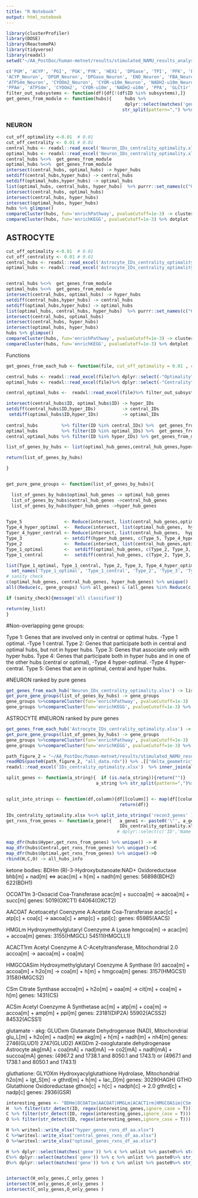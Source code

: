 ```yaml
---
title: "R Notebook"
output: html_notebook
---
```



```r
library(clusterProfiler)
library(DOSE)
library(ReactomePA)
library(tidyverse)
library(readxl)
setwd("~/AA_PostDoc/human-metnet/results/stimulated_NAMU_results_analysis/functional_analysis_of_hubs")

c('PGM', 'ACYP', 'PGI', 'PGK','PYK', 'HEX1', 'DPGase', 'TPI', 'PFK', 'ENO', 'GAPD', 'DPGM', 'FBA', 'G3PD2m' ,
'ACYP_Neuron', 'DPGM_Neuron', 'DPGase_Neuron', 'ENO_Neuron', 'FBA_Neuron', 'G3PD2m_Neuron', 'GAPD_Neuron', 'HEX1_Neuron', 'PFK_Neuron', 'PGI_Neuron', 'PGK_Neuron', 'PGM_Neuron', 'PYK_Neuron', 'TPI_Neuron' ,
'ATPS4m_Neuron', 'CYOOm2_Neuron', 'CYOR-u10m_Neuron', 'NADH2-u10m_Neuron', 'PPA_Neuron', 'PPAm_Neuron' ,
'PPAm', 'ATPS4m', 'CYOOm2', 'CYOR-u10m', 'NADH2-u10m', 'PPA', 'GLCt1r', 'GLCt1r_Neuron', 'GLCt2r') -> subsystems
filter_out_subsystems <- function(df){df[!(df$ID %in% subsystems),]}
get_genes_from_module <- function(hubs){     hubs %>% 
                                             dplyr::select(matches('gene')) %>% purrr::reduce(c) %>% na.exclude() %>% str_c(collapse = ", ") %>% 
                                            str_split(pattern=",") %>%str_extract_all('\\d+') %>% unlist() %>% str_trim %>% unique()}
```

### NEURON
```r
cut_off_optimality <-0.01  # 0.01
cut_off_centrality <- 0.01 # 0.01
central_hubs <- readxl::read_excel('Neuron_IDs_centrality_optimality.xlsx')%>% dplyr::select(-"Optimality")%>%filter(Centrality > cut_off_centrality)%>% filter_out_subsystems
optimal_hubs <- readxl::read_excel('Neuron_IDs_centrality_optimality.xlsx')%>% dplyr::select(-"Centrality")%>%filter(Optimality > cut_off_optimality)%>% filter_out_subsystems
central_hubs %<>%  get_genes_from_module 
optimal_hubs %<>%  get_genes_from_module 
intersect(central_hubs, optimal_hubs) -> hyper_hubs
setdiff(central_hubs,hyper_hubs) -> central_hubs
setdiff(optimal_hubs,hyper_hubs) -> optimal_hubs
list(optimal_hubs, central_hubs, hyper_hubs)  %>% purrr::set_names(c("Optimal", "Central", "Hyper"))  -> hubs
intersect(central_hubs, optimal_hubs)
intersect(central_hubs, hyper_hubs)
intersect(optimal_hubs, hyper_hubs)   
hubs %>% glimpse()
compareCluster(hubs, fun='enrichPathway', pvalueCutoff=1e-3) -> clusters_plot; clusters_plot %>% dotplot
compareCluster(hubs, fun='enrichKEGG', pvalueCutoff=1e-3) %>% dotplot

```
## ASTROCYTE
```r
cut_off_optimality <-0.01  # 0.01
cut_off_centrality <- 0.01 # 0.01
central_hubs <- readxl::read_excel('Astrocyte_IDs_centrality_optimality.xlsx')%>% dplyr::select(-"Optimality")%>%filter(Centrality > cut_off_centrality)%>% filter_out_subsystems
optimal_hubs <- readxl::read_excel('Astrocyte_IDs_centrality_optimality.xlsx')%>% dplyr::select(-"Centrality")%>%filter(Optimality > cut_off_optimality)%>% filter_out_subsystems


central_hubs %<>%  get_genes_from_module 
optimal_hubs %<>%  get_genes_from_module 
intersect(central_hubs, optimal_hubs) -> hyper_hubs
setdiff(central_hubs,hyper_hubs) -> central_hubs
setdiff(optimal_hubs,hyper_hubs) -> optimal_hubs
list(optimal_hubs, central_hubs, hyper_hubs)  %>% purrr::set_names(c("Optimal", "Central", "Hyper"))  -> hubs
intersect(central_hubs, optimal_hubs)
intersect(central_hubs, hyper_hubs)
intersect(optimal_hubs, hyper_hubs)   
hubs %>% glimpse()
compareCluster(hubs, fun='enrichPathway', pvalueCutoff=1e-3) -> clusters_plot; clusters_plot %>% dotplot
compareCluster(hubs, fun='enrichKEGG', pvalueCutoff=1e-3) %>% dotplot

```
Functions
```r
get_genes_from_each_hub <- function(file, cut_off_optimality = 0.01 , cut_off_centrality =  0.01){

central_hubs <- readxl::read_excel(file)%>% dplyr::select(-"Optimality")%>%filter(Centrality > cut_off_centrality)%>% filter_out_subsystems
optimal_hubs <- readxl::read_excel(file)%>% dplyr::select(-"Centrality")%>%filter(Optimality > cut_off_optimality)%>% filter_out_subsystems

central_optimal_hubs <-  readxl::read_excel(file)%>% filter_out_subsystems

intersect(central_hubs$ID, optimal_hubs$ID) -> hyper_IDs
setdiff(central_hubs$ID,hyper_IDs)          -> central_IDs
 setdiff(optimal_hubs$ID,hyper_IDs)         -> optimal_IDs
 
central_hubs         %>% filter(ID %in% central_IDs) %>%  get_genes_from_module -> central_hub_genes
optimal_hubs         %>% filter(ID %in% optimal_IDs) %>%  get_genes_from_module -> optimal_hub_genes
central_optimal_hubs %>% filter(ID %in% hyper_IDs) %>% get_genes_from_module -> hyper_hub_genes

list_of_genes_by_hubs <- list(optimal_hub_genes,central_hub_genes,hyper_hub_genes) %>% set_names(c('optimal_hub_genes','central_hub_genes','hyper_hub_genes'))

return(list_of_genes_by_hubs)

}


get_pure_gene_groups <- function(list_of_genes_by_hubs){

  list_of_genes_by_hubs$optimal_hub_genes -> optimal_hub_genes
  list_of_genes_by_hubs$central_hub_genes ->central_hub_genes
  list_of_genes_by_hubs$hyper_hub_genes ->hyper_hub_genes

    
Type_5                <- Reduce(intersect, list(central_hub_genes,optimal_hub_genes,  hyper_hub_genes))
Type_4_hyper_optimal  <-  Reduce(intersect, list(optimal_hub_genes,  hyper_hub_genes))
Typer_4_hyper_central <- Reduce(intersect, list(central_hub_genes,  hyper_hub_genes))
Type_3                <- setdiff(hyper_hub_genes, c(Type_5, Type_4_hyper_optimal, Typer_4_hyper_central) )
Type_2                <-  Reduce(intersect, list(central_hub_genes,optimal_hub_genes))
Type_1_optimal        <-  setdiff(optimal_hub_genes, c(Type_2, Type_3, Typer_4_hyper_central, Type_4_hyper_optimal, Type_5) )
Type_1_central        <-  setdiff(central_hub_genes, c(Type_2, Type_3, Typer_4_hyper_central, Type_4_hyper_optimal, Type_5) )

list(Type_1_optimal, Type_1_central, Type_2, Type_3, Type_4_hyper_optimal, Typer_4_hyper_central, Type_5) %>% 
  set_names('Type_1_optimal', 'Type_1_central', 'Type_2', 'Type_3', 'Type_4_hyper_optimal', 'Typer_4_hyper_central', 'Type_5') -> my_list
# sanity check
c(optimal_hub_genes, central_hub_genes, hyper_hub_genes) %>% unique() -> all_genes
all((Reduce(c, gene_groups) %in% all_genes) & (all_genes %in% Reduce(c, gene_groups)) ) -> sanity_check

if (sanity_check){message('all classified')}

return(my_list)
}
```

#Non-overlapping gene groups:

Type 1: Genes that are involved only in central or optimal hubs.
           -Type 1 optimal.
           -Type 1 central.
Type 2: Genes that participate  both in central and optimal hubs, but not in hyper hubs.
Type 3: Genes that associate only with hyper hubs.
Type 4: Genes that participate both in hyper hubs and in one of the other hubs (central or optimal),
           -Type 4 hyper-optimal.
           -Type 4 hyper-central.
Type 5: Genes that are in optimal, central and hyper hubs. 


#NEURON ranked by pure genes
```r
get_genes_from_each_hub('Neuron_IDs_centrality_optimality.xlsx') -> list_of_genes_by_hubs
get_pure_gene_groups(list_of_genes_by_hubs) -> gene_groups
gene_groups %>%compareCluster(fun='enrichPathway', pvalueCutoff=1e-3)  %>% dotplot
gene_groups %>%compareCluster(fun='enrichKEGG', pvalueCutoff=1e-3) %>% dotplot
```
ASTROCYTE #NEURON ranked by pure genes
```r
get_genes_from_each_hub('Astrocyte_IDs_centrality_optimality.xlsx') -> list_of_genes_by_hubs
get_pure_gene_groups(list_of_genes_by_hubs) -> gene_groups
gene_groups %>%compareCluster(fun='enrichPathway', pvalueCutoff=1e-3)  %>% dotplot
gene_groups %>%compareCluster(fun='enrichKEGG', pvalueCutoff=1e-3) %>% dotplot
```



```r
path_figure_2 = "~/AA_PostDoc/human-metnet/results/stimulated_NAMU_results_analysis/Figure_2/"
readRDS(paste0(path_figure_2, "all_data.rds")) %>% .[["delta_geometric"]] %>% dplyr::select(c(ID,Name, Reaction,`Node type`)) -> all_data
readxl::read_excel('IDs_centrality_optimality.xlsx')  %>% inner_join(all_data) -> IDs_centrality_optimality.xlsx

split_genes <- function(a_string){  if (is.na(a_string)){return("")}
                                  a_string %>% str_split(pattern=",")%>%unlist() %>% str_trim}


split_into_strings <- function(df,column){df[[column]] <- map(df[[column]] , split_genes) %>% paste0 
                                           return(df)}

IDs_centrality_optimality.xlsx %<>% split_into_strings('recon3_genes' ) %>% split_into_strings('Lewis2010_genes' ) %>% split_into_strings('VMH_gene_IDs' )  %>% split_into_strings('KEGG_genes' ) 
get_rxns_from_genes <- function(a_gene){   a_gene1 <- paste0('\"', a_gene ,'\"',collapse = '')
                                           IDs_centrality_optimality.xlsx %>% filter(str_detect(recon3_genes,a_gene1) | str_detect(Lewis2010_genes,a_gene1)| str_detect(VMH_gene_IDs,a_gene1)| str_detect(KEGG_genes,a_gene1)) }#%>%
                                          # dplyr::select(c('ID','Name','Reaction',"Node type"))  %>% mutate(Gene = a_gene)}

map_dfr(hubs$Hyper,get_rxns_from_genes) %>% unique() -> H
map_dfr(hubs$Central,get_rxns_from_genes) %>% unique()->C
map_dfr(hubs$Optimal,get_rxns_from_genes) %>% unique()->O
rbind(H,C,O) -> all_hubs_info
```

ketone bodies:
BDHm    (R)-3-Hydroxybutanoate:NAD+ Oxidoreductase bhb[m] + nad[m] <=> acac[m] + h[m] + nadh[m]
  genes: 56898(BDH2) 622(BDH1)

OCOAT1m 3-Oxoacid Coa-Transferase acac[m] + succoa[m] -> aacoa[m] + succ[m]
 genes: 5019(OXCT1) 64064(OXCT2)


AACOAT  Acetoacetyl Coenzyme A:Acetate Coa-Transferase acac[c] + atp[c] + coa[c] -> aacoa[c] + amp[c] + ppi[c]:
 genes: 65985(AACS)


HMGLm   Hydroxymethylglutaryl Coenzyme A Lyase hmgcoa[m] -> acac[m] + accoa[m]
  genes: 	3155(HMGCL) 54511(HMGCLL1)

ACACT1rm Acetyl Coenzyme A C-Acetyltransferase, Mitochondrial 2.0 accoa[m] -> aacoa[m] + coa[m]

HMGCOASim Hydroxymethylglutaryl Coenzyme A Synthase (Ir) aacoa[m] + accoa[m] + h2o[m] -> coa[m] + h[m] + hmgcoa[m]
  genes: 3157(HMGCS1) 3158(HMGCS2)

CSm Citrate Synthase accoa[m] + h2o[m] + oaa[m] -> cit[m] + coa[m] + h[m]
 genes: 	1431(CS)

ACSm Acetyl Coenzyme A Synthetase ac[m] + atp[m] + coa[m] -> accoa[m] + amp[m] + ppi[m]
	genes: 23181(DIP2A) 55902(ACSS2) 84532(ACSS1)

glutamate - akg:
GLUDxm Glutamate Dehydrogenase (NAD), Mitochondrial glu_L[m] + h2o[m] + nad[m] <=> akg[m] + h[m] + nadh[m] + nh4[m]
  genes: 	2746(GLUD1) 2747(GLUD2)
AKGDm	2-oxoglutarate dehydrogenase Astrocyte  akg[mA] + coa[mA] + nad[mA] --> co2[mA] + nadh[mA] + succoa[mA]
  genes: (4967.2 and 1738.1 and 8050.1 and 1743.1) or (4967.1 and 1738.1 and 8050.1 and 1743.1)

gluthatione:
GLYOXm Hydroxyacylglutathione Hydrolase, Mitochondrial h2o[m] + lgt_S[m] -> gthrd[m] + h[m] + lac_D[m]
  genes: 	3029(HAGH)
GTHO Glutathione Oxidoreductase gthox[c] + h[c] + nadph[c] -> 2.0 gthrd[c] + nadp[c]
  genes: 2936(GSR)


```r
interesting_genes <- "BDHm|OCOAT1m|AACOAT|HMGLm|ACACT1rm|HMGCOASim|CSm|ACSm|GLUDxm|AKGDm|GLYOXm|GTHO"
H  %>% filter(str_detect(ID, regex(interesting_genes,ignore_case = T))) 
C %>% filter(str_detect(ID, regex(interesting_genes,ignore_case = T))) 
O %>% filter(str_detect(ID, regex(interesting_genes,ignore_case = T))) 
```



```r

H %>% writexl::write_xlsx("hyper_genes_rxns_df_aa.xlsx")
C %>%writexl::write_xlsx("central_genes_rxns_df_aa.xlsx")
O %>%writexl::write_xlsx("optimal_genes_rxns_df_aa.xlsx")

```



```r


H %>% dplyr::select(matches('gene')) %>% c %>% unlist %>% paste0%>% str_extract("\\d+") %>% na.omit() %>% as.character() -> H_only_genes
C%>% dplyr::select(matches('gene')) %>% c %>% unlist %>% paste0%>% str_extract("\\d+") %>% na.omit() %>% as.character() -> C_only_genes
O%>% dplyr::select(matches('gene')) %>% c %>% unlist %>% paste0%>% str_extract("\\d+") %>% na.omit() %>% as.character() -> O_only_genes


intersect(H_only_genes,C_only_genes )
intersect(H_only_genes,O_only_genes )
intersect(C_only_genes,O_only_genes )
```
































